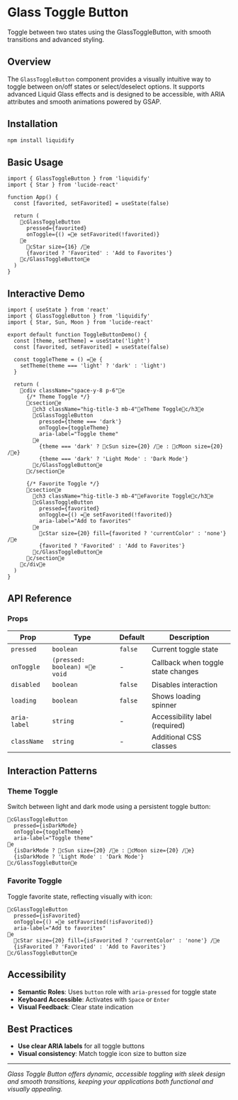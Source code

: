# Glass Toggle Button

Toggle between two states using the GlassToggleButton, with smooth transitions and advanced styling.

## Overview

The `GlassToggleButton` component provides a visually intuitive way to toggle between on/off states or select/deselect options. It supports advanced Liquid Glass effects and is designed to be accessible, with ARIA attributes and smooth animations powered by GSAP.

## Installation

```bash
npm install liquidify
```

## Basic Usage

```tsx
import { GlassToggleButton } from 'liquidify'
import { Star } from 'lucide-react'

function App() {
  const [favorited, setFavorited] = useState(false)

  return (
    cGlassToggleButton 
      pressed={favorited} 
      onToggle={() =e setFavorited(!favorited)}
    e
      cStar size={16} /e
      {favorited ? 'Favorited' : 'Add to Favorites'}
    c/GlassToggleButtone
  )
}
```

## Interactive Demo

```tsx
import { useState } from 'react'
import { GlassToggleButton } from 'liquidify'
import { Star, Sun, Moon } from 'lucide-react'

export default function ToggleButtonDemo() {
  const [theme, setTheme] = useState('light')
  const [favorited, setFavorited] = useState(false)

  const toggleTheme = () =e {
    setTheme(theme === 'light' ? 'dark' : 'light')
  }

  return (
    cdiv className="space-y-8 p-6"e
      {/* Theme Toggle */}
      csectione
        ch3 className="hig-title-3 mb-4"eTheme Togglec/h3e
        cGlassToggleButton 
          pressed={theme === 'dark'}
          onToggle={toggleTheme}
          aria-label="Toggle theme"
        e
          {theme === 'dark' ? cSun size={20} /e : cMoon size={20} /e}
          {theme === 'dark' ? 'Light Mode' : 'Dark Mode'}
        c/GlassToggleButtone
      c/sectione

      {/* Favorite Toggle */}
      csectione
        ch3 className="hig-title-3 mb-4"eFavorite Togglec/h3e
        cGlassToggleButton 
          pressed={favorited}
          onToggle={() =e setFavorited(!favorited)}
          aria-label="Add to favorites"
        e
          cStar size={20} fill={favorited ? 'currentColor' : 'none'} /e
          {favorited ? 'Favorited' : 'Add to Favorites'}
        c/GlassToggleButtone
      c/sectione
    c/dive
  )
}
```

## API Reference

### Props

| Prop | Type | Default | Description |
|------|------|---------|-------------|
| `pressed` | `boolean` | `false` | Current toggle state |
| `onToggle` | `(pressed: boolean) =e void` | - | Callback when toggle state changes |
| `disabled` | `boolean` | `false` | Disables interaction |
| `loading` | `boolean` | `false` | Shows loading spinner |
| `aria-label` | `string` | - | Accessibility label (required) |
| `className` | `string` | - | Additional CSS classes |

## Interaction Patterns

### Theme Toggle
Switch between light and dark mode using a persistent toggle button:

```tsx
cGlassToggleButton 
  pressed={isDarkMode} 
  onToggle={toggleTheme}
  aria-label="Toggle theme"
e
  {isDarkMode ? cSun size={20} /e : cMoon size={20} /e}
  {isDarkMode ? 'Light Mode' : 'Dark Mode'}
c/GlassToggleButtone
```

### Favorite Toggle
Toggle favorite state, reflecting visually with icon:

```tsx
cGlassToggleButton 
  pressed={isFavorited} 
  onToggle={() =e setFavorited(!isFavorited)}
  aria-label="Add to favorites"
e
  cStar size={20} fill={isFavorited ? 'currentColor' : 'none'} /e
  {isFavorited ? 'Favorited' : 'Add to Favorites'}
c/GlassToggleButtone
```

## Accessibility

- **Semantic Roles**: Uses `button` role with `aria-pressed` for toggle state
- **Keyboard Accessible**: Activates with `Space` or `Enter`
- **Visual Feedback**: Clear state indication

## Best Practices

- **Use clear ARIA labels** for all toggle buttons
- **Visual consistency**: Match toggle icon size to button size

---

*Glass Toggle Button offers dynamic, accessible toggling with sleek design and smooth transitions, keeping your applications both functional and visually appealing.*
